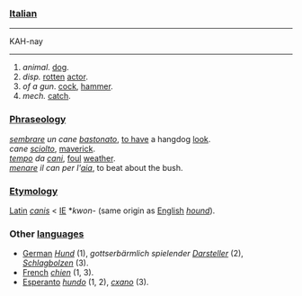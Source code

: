 ===[[Italian]]===

----
KAH-nay
----

#''animal''. [[dog]]. 
#''disp.'' [[rot|rotten]] [[actor]].
#''of a gun''. [[cock]], [[hammer]].
#''mech.'' [[catch]].

===[[Phraseology]]===

''[[sembrare]] un cane [[bastonare|bastonato]]'', [[to have]] a hangdog [[look]].<br>
''cane [[sciogliere|sciolto]]'', [[maverick]].<br>
''[[tempo]] da [[cani]]'', [[foul]] [[weather]].<br>
''[[menare]] il can per l'[[aia]]'', to beat about the bush.

===[[Etymology]]===

[[Latin]] ''[[canis]]'' < [[Indoeuropean|IE]] *''kwon-'' (same origin as [[English]] ''[[hound]]'').

===Other [[language|languages]]===

*[[German]] ''[[Hund]]'' (1), ''gottserbärmlich spielender [[Darsteller]]'' (2), ''[[Schlagbolzen]]'' (3). 
*[[French]] ''[[chien]]'' (1, 3).
*[[Esperanto]] ''[[hundo]]'' (1, 2), ''[[cxano]]'' (3).